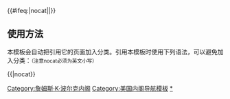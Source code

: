 {{Navbox
|name = James K. Polk cabinet
|title = [[美国总统]][[詹姆斯·K·波尔克]][[美国总统内阁列表|内阁]]（1845年-1849年）
|image   = [[File:Polkpolk.jpg|100px|詹姆斯·诺克斯·波尔克，第十一任美国总统。]]

|group1 =[[美国副总统|副总统]]
|list1=[[乔治·M·达拉斯]]（1845年-1849年）

|group2=[[美国国务卿|国务卿]]
|list2=[[詹姆斯·布坎南]]（1845年-1849年）

|group3=[[美国财政部长|财政部长]]
|list3=[[罗伯特·J·沃克]]（1845年-1849年）

|group4=[[美国战争部长|战争部长]]
|list4=[[威廉·L·马西]]（1845年-1849年）

|group5=[[美国司法部长|司法部长]]
|list5=[[约翰·Y·梅森]]（1845年-1846年）- [[内森·克利福德]]（1846年-1848年）- [[艾萨克·托西]]（1848年-1849年）

|group6=[[美国邮政部长|邮政部长]]
|list6=[[凯夫·约翰逊]]（1845年-1849年）

|group7=[[美国海军部长|海军部长]]
|list7=[[乔治·班克罗夫特]]（1845-1846年）- [[约翰·Y·梅森]]（1846年-1849年）
}}<includeonly>{{#ifeq:{{{1}}}|nocat||[[Category:詹姆斯·K·波尔克内阁]]}}</includeonly><noinclude>

== 使用方法 ==
本模板会自动把引用它的页面加入分类。引用本模板时使用下列语法，可以避免加入分类：<small>（注意nocat必须为英文小写）</small>
 
<nowiki>{{</nowiki>{{PAGENAME}}<nowiki>|nocat}}</nowiki>

[[Category:美国内阁导航模板]]
[[Category:詹姆斯·K·波尔克内阁|*]]
</noinclude>